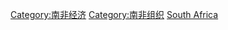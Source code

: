 {{Commonscat|Companies of South Africa}}

[[Category:南非经济|Category:南非经济]]
[[Category:南非组织|Category:南非组织]]
[[Category:非洲各国公司|South Africa]]